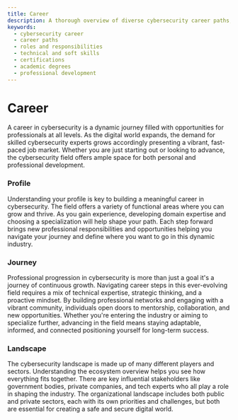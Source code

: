 ```yaml
---
title: Career
description: A thorough overview of diverse cybersecurity career paths, roles and responsibilities, essential skills, and the value of certifications and academic degrees.
keywords:
  - cybersecurity career
  - career paths
  - roles and responsibilities
  - technical and soft skills
  - certifications
  - academic degrees
  - professional development
---
```


# Career

A career in cybersecurity is a dynamic journey filled with opportunities for professionals at all levels. As the digital world expands, the demand for skilled cybersecurity experts grows accordingly presenting a vibrant, fast-paced job market. Whether you are just starting out or looking to advance, the cybersecurity field offers ample space for both personal and professional development.

### Profile

Understanding your profile is key to building a meaningful career in cybersecurity. The field offers a variety of functional areas where you can grow and thrive. As you gain experience, developing domain expertise and choosing a specialization will help shape your path. Each step forward brings new professional responsibilities and opportunities helping you navigate your journey and define where you want to go in this dynamic industry.

### Journey

Professional progression in cybersecurity is more than just a goal it's a journey of continuous growth. Navigating career steps in this ever-evolving field requires a mix of technical expertise, strategic thinking, and a proactive mindset. By building professional networks and engaging with a vibrant community, individuals open doors to mentorship, collaboration, and new opportunities. Whether you're entering the industry or aiming to specialize further, advancing in the field means staying adaptable, informed, and connected positioning yourself for long-term success.

### Landscape

The cybersecurity landscape is made up of many different players and sectors. Understanding the ecosystem overview helps you see how everything fits together. There are key influential stakeholders like government bodies, private companies, and tech experts who all play a role in shaping the industry. The organizational landscape includes both public and private sectors, each with its own priorities and challenges, but both are essential for creating a safe and secure digital world.

